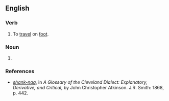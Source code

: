 ==English==

===Verb===
{{en-verb|++}}

# {{lb|en|idiomatic|archaic}} To [[travel]] on [[foot]].

===Noun===
{{en-noun}}

# {{lb|en|idiomatic}} {{archaic spelling of|en|shanks' nag}}

===References===
* ''[http://books.google.com/books?id=MMcRAAAAIAAJ&pg=PA442&dq=%22shanks%27+nag%22&lr=&ei=rZxgR6TGN4KotgOgz5iFBw shank-nag]'', in ''A Glossary of the Cleveland Dialect: Explanatory, Derivative, and Critical'', by John Christopher Atkinson. J.R. Smith: 1868, p. 442.